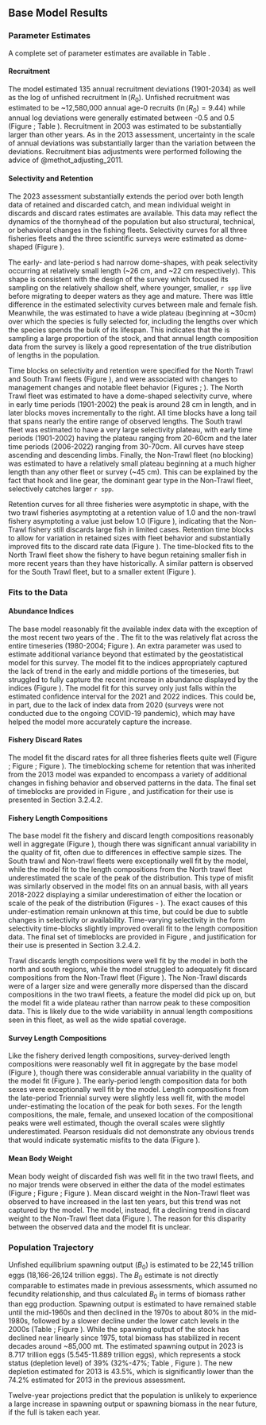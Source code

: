## Base Model Results


### Parameter Estimates
A complete set of parameter estimates are available in Table \ref{tab:allparstab}.

#### Recruitment
The model estimated 135 annual recruitment deviations (1901-2034) as well as the log of unfished recruitment $\ln(R_0)$. Unfished recruitment was estimated to be ~12,580,000 annual age-0 recruits ($\ln(R_0) = 9.44$) while annual log deviations were generally estimated between -0.5 and 0.5 (Figure \ref{fig:recdevs} ; Table \ref{tab:rec}). Recruitment in 2003 was estimated to be substantially larger than other years. As in the 2013 assessment, uncertainty in the scale of annual deviations was substantially larger than the variation between the deviations. Recruitment bias adjustments were performed following the advice of @methot_adjusting_2011.

#### Selectivity and Retention
The 2023 assessment substantially extends the period over both length data of retained and discarded catch, and mean individual weight in discards and discard rates estimates are available. This data may reflect the dynamics of the thornyhead of the population but also structural, technical, or behavioral changes in the fishing fleets. Selectivity curves for all three fisheries fleets and the three scientific surveys were estimated as dome-shaped (Figure \ref{fig:selcurvs}). 

The early- and late-period \gls{s-tri}s had narrow dome-shapes, with peak selectivity occurring at relatively small length (~26 cm, and ~22 cm respectively). This shape is consistent with the design of the survey which focused its sampling on the relatively shallow shelf, where younger, smaller, `r spp` live before migrating to deeper waters as they age and mature. There was little difference in the estimated selectivity curves between male and female fish. Meanwhile, the \gls{s-wcgbt} was estimated to have a wide plateau (beginning at ~30cm) over which the species is fully selected for, including the lengths over which the species spends the bulk of its lifespan. This indicates that the \gls{s-wcgbt} is sampling a large proportion of the stock, and that annual length composition data from the survey is likely a good representation of the true distribution of lengths in the population. 

Time blocks on selectivity and retention were specified for the North Trawl and South Trawl fleets (Figure \ref{fig:timeblocks}), and were associated with changes to management changes and notable fleet behavior (Figures \ref{fig:diagram}; \ref{fig:selblocks}). The North Trawl fleet was estimated to have a dome-shaped selectivity curve, where in early time periods (1901-2002) the peak is around 28 cm in length, and in later blocks moves incrementally to the right. All time blocks have a long tail that spans nearly the entire range of observed lengths. The South trawl fleet was estimated to have a very large selectivity plateau, with early time periods (1901-2002) having the plateau ranging from 20-60cm and the later time periods (2006-2022) ranging from 30-70cm. All curves have steep ascending and descending limbs. Finally, the Non-Trawl fleet (no blocking) was estimated to have a relatively small plateau beginning at a much higher length than any other fleet or survey (~45 cm). This can be explained by the fact that hook and line gear, the dominant gear type in the Non-Trawl fleet, selectively catches larger `r spp`. 

Retention curves for all three fisheries were asymptotic in shape, with the two trawl fisheries asymptoting at a retention value of 1.0 and the non-trawl fishery asymptoting a value just below 1.0 (Figure \ref{fig:retencurvs}), indicating that the Non-Trawl fishery still discards large fish in limited cases. Retention time blocks to allow for variation in retained sizes with fleet behavior and substantially improved fits to the discard rate data (Figure \ref{fig:retblocks}). The time-blocked fits to the North Trawl fleet show the fishery to have begun retaining smaller fish in more recent years than they have historically. A similar pattern is observed for the South Trawl fleet, but to a smaller extent (Figure \ref{fig:retencurvs}).

### Fits to the Data

#### Abundance Indices
The base model reasonably fit the available index data with the exception of the most recent two years of the \gls{s-wcgbt}. The fit to the \gls{s-tri} was relatively flat across the entire timeseries (1980-2004; Figure \ref{fig:fitsTri1}). An extra parameter was used to estimate additional variance beyond that estimated by the geostatistical model for this survey. The model fit to the \gls{s-wcgbt} indices appropriately captured the lack of trend in the early and middle portions of the timeseries, but struggled to fully capture the recent increase in abundance displayed by the indices (Figure \ref{fig:fitscombo}). The model fit for this survey only just falls within the estimated confidence interval for the 2021 and 2022 indices. This could be, in part, due to the lack of index data from 2020 (surveys were not conducted due to the ongoing COVID-19 pandemic), which may have helped the model more accurately capture the increase.

#### Fishery Discard Rates
The model  fit the discard rates for all three fisheries fleets quite well (Figure \ref{fig:northtrl_disc}; Figure \ref{fig:southtrl_disc}; Figure \ref{fig:nontrl_disc}). The timeblocking scheme for retention that was inherited from the 2013 model was expanded to encompass a variety of additional changes in fishing behavior and observed patterns in the data. The final set of timeblocks are provided in Figure \ref{fig:timeblocks}, and justification for their use is presented in Section 3.2.4.2.  

#### Fishery Length Compositions
The base model fit the fishery and discard length compositions reasonably well in aggregate (Figure \ref{fig:lencomps_all}), though there was significant annual variability in the quality of fit, often due to differences in effective sample sizes. The South trawl and Non-trawl fleets were exceptionally well fit by the model, while the model fit to the length compositions from the North trawl fleet underestimated the scale of the peak of the distribution. This type of misfit was similarly observed in the model fits on an annual basis, with all years 2018-2022 displaying a similar underestimation of either the location or scale of the peak of the distribution (Figures \ref{fig:ntrawl_comps_1} - \ref{fig:ntrawl_comps_2}). The exact causes of this under-estimation remain unknown at this time, but could be due to subtle changes in selectivity or availability. Time-varying selectivity in the form selectivity time-blocks slightly improved overall fit to the length composition data. The final set of timeblocks are provided in Figure \ref{fig:timeblocks}, and justification for their use is presented in Section 3.2.4.2.

Trawl discards length compositions were well fit by the model in both the north and south regions, while the model struggled to adequately fit discard compositions from the Non-Trawl fleet (Figure \ref{fig:lencomps_all}). The Non-Trawl discards were of a larger size and were generally more dispersed than the discard compositions in the two trawl fleets, a feature the model did pick up on, but the model fit a wide plateau rather than narrow peak to these composition data. This is likely due to the wide variability in annual length compositions seen in this fleet, as well as the wide spatial coverage.

#### Survey Length Compositions
Like the fishery derived length compositions, survey-derived length compositions were reasonably well fit in aggregate by the base model (Figure \ref{fig:lencomps_all}), though there was considerable annual variability in the quality of the model fit (Figure \ref{fig:fits_wcgbts}). The early-period \gls{s-tri} length composition data for both sexes were exceptionally well fit by the model. Length compositions from the late-period Triennial survey were slightly less well fit, with the model under-estimating the location of the peak for both sexes. For the \gls{s-wcgbt} length compositions, the male, female, and unsexed location of the compositional peaks were well estimated, though the overall scales were slightly underestimated. Pearson residuals did not demonstrate any obvious trends that would indicate systematic misfits to the data (Figure \ref{fig:resids_survey}). 

#### Mean Body Weight 
Mean body weight of discarded fish was well fit in the two trawl fleets, and no major trends were observed in either the data of the model estimates (Figure \ref{fig:weightNorthTrl}; Figure \ref{fig:weightSouthTrl}; Figure \ref{fig:weightNonTrl}). Mean discard weight in the Non-Trawl fleet was observed to have increased in the last ten years, but this trend was not captured by the model. The model, instead, fit a declining trend in discard weight to the Non-Trawl fleet data (Figure \ref{fig:weightNonTrl}). The reason for this disparity between the observed data and the model fit is unclear.

### Population Trajectory
Unfished equilibrium spawning output ($B_0$) is estimated to be 22,145 trillion eggs (18,166-26,124 trillion eggs). The $B_0$ estimate is not directly comparable to estimates made in previous assessments, which assumed no fecundity relationship, and thus calculated $B_0$ in terms of biomass rather than egg production. Spawning output is estimated to have remained stable until the mid-1960s and then declined in the 1970s to about 80% in the mid-1980s, followed by a slower decline under the lower catch levels in the 2000s (Table \ref{tab:ts};  Figure \ref{fig:spawnout}). While the spawning output of the stock has declined near linearly since 1975, total biomass has stabilized in recent decades around ~85,000 mt. The estimated spawning output in 2023 is 8.717 trillion eggs (5.545-11.889 trillion eggs), which represents a stock status (depletion level) of 39% (32%-47%; Table \ref{tab:projections}, Figure \ref{fig:relspawnout}). The new depletion estimated for 2013 is 43.5%, which is significantly lower than the 74.2% estimated for 2013 in the previous assessment. 

Twelve-year projections predict that the population is unlikely to experience a large increase in spawning output or spawning biomass in the near future, if the full \gls{acl} is taken each year.
